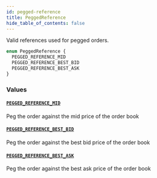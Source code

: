 ```yaml
---
id: pegged-reference
title: PeggedReference
hide_table_of_contents: false
---
```



Valid references used for pegged orders.

```graphql
enum PeggedReference {
  PEGGED_REFERENCE_MID
  PEGGED_REFERENCE_BEST_BID
  PEGGED_REFERENCE_BEST_ASK
}
```


### Values

#### [`PEGGED_REFERENCE_MID`](#)

Peg the order against the mid price of the order book


#### [`PEGGED_REFERENCE_BEST_BID`](#)

Peg the order against the best bid price of the order book


#### [`PEGGED_REFERENCE_BEST_ASK`](#)

Peg the order against the best ask price of the order book




